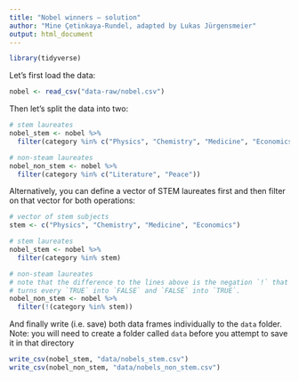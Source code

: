 ```yaml
---
title: "Nobel winners — solution"
author: "Mine Çetinkaya-Rundel, adapted by Lukas Jürgensmeier"
output: html_document
---
```


```r
library(tidyverse)
```

Let's first load the data:

```r
nobel <- read_csv("data-raw/nobel.csv")
```

Then let's split the data into two:

```r
# stem laureates
nobel_stem <- nobel %>%
  filter(category %in% c("Physics", "Chemistry", "Medicine", "Economics"))

# non-steam laureates
nobel_non_stem <- nobel %>%
  filter(category %in% c("Literature", "Peace"))
```

Alternatively, you can define a vector of STEM laureates first and then filter on that vector for both operations:

```r
# vector of stem subjects
stem <- c("Physics", "Chemistry", "Medicine", "Economics")

# stem laureates
nobel_stem <- nobel %>%
  filter(category %in% stem)

# non-steam laureates
# note that the difference to the lines above is the negation `!` that
# turns every `TRUE` into `FALSE` and `FALSE` into `TRUE`.
nobel_non_stem <- nobel %>%
  filter(!(category %in% stem))
```

And finally write (i.e. save) both data frames individually to the `data` folder.
Note: you will need to create a folder called `data` before you attempt to save it in that directory

```r
write_csv(nobel_stem, "data/nobels_stem.csv")
write_csv(nobel_non_stem, "data/nobels_non_stem.csv")
```
